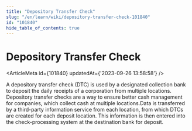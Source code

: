 ```yaml
---
title: "Depository Transfer Check"
slug: "/en/learn/wiki/depository-transfer-check-101840"
id: "101840"
hide_table_of_contents: true
---
```



# Depository Transfer Check

<ArticleMeta id={101840} updatedAt={'2023-09-26 13:58:58'} />
<div className='border-solid border-b border-t-0 my-4 border-[var(--ifm-color-gray-300)]' />

A depository transfer check (DTC) is used by a designated collection bank to deposit the daily receipts of a corporation from multiple locations. Depository transfer checks are a way to ensure better cash management for companies, which collect cash at multiple locations.Data is transferred by a third-party information service from each location, from which DTCs are created for each deposit location. This information is then entered into the check-processing system at the destination bank for deposit.
